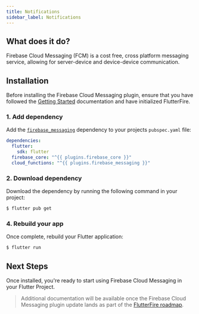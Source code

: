 ```yaml
---
title: Notifications
sidebar_label: Notifications
---
```


## What does it do?

Firebase Cloud Messaging (FCM) is a cost free, cross platform messaging service, allowing for server-device and device-device communication.


<YouTube id="sioEY4tWmLI" />

## Installation

Before installing the Firebase Cloud Messaging plugin, ensure that you have followed the [Getting Started](../overview.mdx) documentation
and have initialized FlutterFire.

### 1. Add dependency

Add the [`firebase_messaging`](https://pub.dartlang.org/packages/firebase_messaging) dependency to your projects `pubspec.yaml` file:

```yaml {5} title="pubspec.yaml"
dependencies:
  flutter:
    sdk: flutter
  firebase_core: "^{{ plugins.firebase_core }}"
  cloud_functions: "^{{ plugins.firebase_messaging }}"
```

### 2. Download dependency

Download the dependency by running the following command in your project:

```bash
$ flutter pub get
```


### 4. Rebuild your app

Once complete, rebuild your Flutter application:

```bash
$ flutter run
```

## Next Steps

Once installed, you're ready to start using Firebase Cloud Messaging in your Flutter Project.

> Additional documentation will be available once the Firebase Cloud Messaging plugin update lands as part of the [FlutterFire roadmap](https://github.com/FirebaseExtended/flutterfire/issues/2582).

<!-- View the [Usage documentation](usage.mdx) to get started. -->
